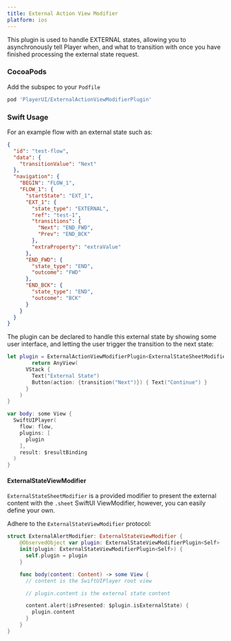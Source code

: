 ```yaml
---
title: External Action View Modifier
platform: ios
---
```


This plugin is used to handle EXTERNAL states, allowing you to asynchronously tell Player when, and what to transition with once you have finished processing the external state request.

### CocoaPods

Add the subspec to your `Podfile`

```ruby
pod 'PlayerUI/ExternalActionViewModifierPlugin'
```

### Swift Usage

For an example flow with an external state such as:

```json
{
  "id": "test-flow",
  "data": {
    "transitionValue": "Next"
  },
  "navigation": {
    "BEGIN": "FLOW_1",
    "FLOW_1": {
      "startState": "EXT_1",
      "EXT_1": {
        "state_type": "EXTERNAL",
        "ref": "test-1",
        "transitions": {
          "Next": "END_FWD",
          "Prev": "END_BCK"
        },
        "extraProperty": "extraValue"
      },
      "END_FWD": {
        "state_type": "END",
        "outcome": "FWD"
      },
      "END_BCK": {
        "state_type": "END",
        "outcome": "BCK"
      }
    }
  }
}
```

The plugin can be declared to handle this external state by showing some user interface, and letting the user trigger the transition to the next state:

```swift
let plugin = ExternalActionViewModifierPlugin<ExternalStateSheetModifier> { state, options, transition in
		return AnyView(
      VStack {
        Text("External State")
        Button(action: {transition("Next")}) { Text("Continue") }
      }
    )
}

var body: some View {
  SwiftUIPlayer(
    flow: flow,
    plugins: [
      plugin
    ],
    result: $resultBinding
  )
}
```

#### ExternalStateViewModifier

`ExternalStateSheetModifier` is a provided modifier to present the external content with the `.sheet` SwiftUI ViewModifier, however, you can easily define your own.

Adhere to the `ExternalStateViewModifier` protocol:

```swift
struct ExternalAlertModifier: ExternalStateViewModifier {
    @ObservedObject var plugin: ExternalStateViewModifierPlugin<Self>
    init(plugin: ExternalStateViewModifierPlugin<Self>) {
      self.plugin = plugin
    }

    func body(content: Content) -> some View {
      // content is the SwiftUIPlayer root view

      // plugin.content is the external state content

      content.alert(isPresented: $plugin.isExternalState) {
        plugin.content
      }
    }
}
```
